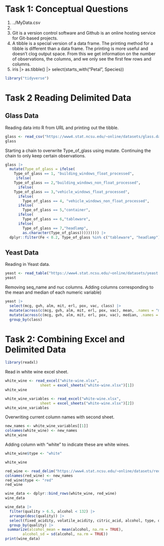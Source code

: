 # Task 1: Conceptual Questions
1. ../MyData.csv
2. 
3. Git is a version control software and Github is an online hosting service for Git-based projects.
4. A tibble is a special version of a data frame. The printing method for a tibble is different than a data frame. The printing is more useful and doesn't clog output space. From this we get information on the number of observations, the columns, and we only see the first few rows and columns.
5. 
iris |>
  as.tibble() |>
  select(starts_with("Petal", Species))



```r
library("tidyverse")
```

# Task 2 Reading Delimited Data
## Glass Data
Reading data into R from URL and printing out the tibble.
```r
glass <- read_csv("https://www4.stat.ncsu.edu/~online/datasets/glass.data", col_names = c("Id","RI","Na","Mg","Al","Si","K","Ca","Ba","Fe","Type_of_glass"))
glass
```
Starting a chain to overwrite Type_of_glass using mutate. Continuing the chain to only keep certain observations.
```r
glass |>
  mutate(Type_of_glass = ifelse(
    Type_of_glass == 1, "building_windows_float_processed", 
     ifelse(
    Type_of_glass == 2,"building_windows_non_float_processed",
      ifelse(
    Type_of_glass == 3,"vehicle_windows_float_processed",
      ifelse(
        Type_of_glass == 4, "vehicle_windows_non_float_processed",
      ifelse(
        Type_of_glass == 5,"container",
      ifelse(
        Type_of_glass == 6,"tableware",
      ifelse(
        Type_of_glass == 7,"headlamp",
        as.character(Type_of_glass))))))))) |>
  dplyr::filter(Fe < 0.2, Type_of_glass %in% c("tableware", "headlamp"))
```
## Yeast Data
Reading in Yeast data.
```r
yeast <- read_table("https://www4.stat.ncsu.edu/~online/datasets/yeast.data", col_names = c("seq_name","mcg","gvh","alm","mit","erl","pox","vac","nuc","class"))
yeast
```
Removing seq_name and nuc columns. Adding columns corresponding to the mean and median of each numeric variable)
```r
yeast |> 
  select(mcg, gvh, alm, mit, erl, pox, vac, class) |>
  mutate(across(c(mcg, gvh, alm, mit, erl, pox, vac), mean, .names = "mean_{.col}")) |>
  mutate(across(c(mcg, gvh, alm, mit, erl, pox, vac), median, .names = "median_{.col}")) |>
  group_by(class)
```
# Task 2: Combining Excel and Delimited Data
```r
library(readxl)
```
Read in white wine excel sheet.
```r
white_wine <- read_excel("white-wine.xlsx",
                sheet = excel_sheets("white-wine.xlsx")[1])
white_wine
```


```r
white_wine_variables <- read_excel("white-wine.xlsx",
                sheet = excel_sheets("white-wine.xlsx")[2])
white_wine_variables
```
Overwriting current column names with second sheet.
```r
new_names <- white_wine_variables[[1]]
colnames(white_wine) <- new_names
white_wine
```
 
Adding column with "white" to indicate these are white wines.
```r
white_wine$type <- "white"
```

```r
white_wine
```



```r
red_wine <- read_delim("https://www4.stat.ncsu.edu/~online/datasets/red-wine.csv", delim = ";", col_names = TRUE)
colnames(red_wine) <- new_names
red_wine$type <- "red"
red_wine
```

```r
wine_data <- dplyr::bind_rows(white_wine, red_wine)
wine_data
```
```r
wine_data |>
  filter(quality > 6.5, alcohol < 132) |>
  arrange(desc(quality)) |>
  select(fixed_acidity, volatile_acidity, citric_acid, alcohol, type, quality) |>
  group_by(quality) |>
 summarize(alcohol_mean = mean(alcohol, na.rm = TRUE),
        alcohol_sd = sd(alcohol, na.rm = TRUE))
print(wine_data)
```

